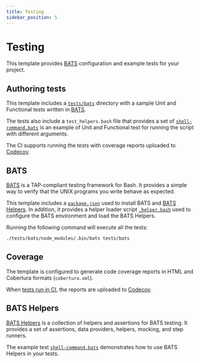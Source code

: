```yaml
---
title: Testing
sidebar_position: 5
---
```


# Testing

This template provides [BATS](https://github.com/bats-core/bats-core)
configuration and example tests for your project.



## Authoring tests

This template includes
a [`tests/bats`](https://github.com/AlexSkrypnyk/scaffold/tree/main/tests/bats) directory with a sample Unit and Functional tests written in [BATS](https://github.com/bats-core/bats-core).

The tests also include a `test_helpers.bash` file that provides a set of
[`shell-command.bats`](https://github.com/AlexSkrypnyk/scaffold/blob/main/tests/bats/shell-command.bats)
is an example of Unit and Functional test for running the script with different
arguments.

The CI supports running the tests with coverage reports uploaded to [Codecov](https://www.codecov.io/).


## BATS

[BATS](https://github.com/bats-core/bats-core) is a TAP-compliant testing
framework for Bash. It provides a simple way to verify that the UNIX programs
you write behave as expected.

This template includes a [`package.json`](https://github.com/AlexSkrypnyk/scaffold/blob/main/tests/bats/package.json) used to install BATS and [BATS Helpers](https://github.com/drevops/bats-helpers).
In addition, it provides a helper loader script [`_helper.bash`](https://github.com/AlexSkrypnyk/scaffold/blob/main/tests/bats/_helper.bash)
used to configure the BATS environment and load the BATS Helpers.

Running the following command will execute all the tests:

```bash
./tests/bats/node_modules/.bin/bats tests/bats
```

## Coverage

The template is configured to generate code coverage reports in HTML and
Cobertura formats (`cobertura.xml`).

When [tests run in CI](https://github.com/AlexSkrypnyk/scaffold/blob/main/.github/workflows/test-shell.yml),
the reports are uploaded to [Codecov](https://codecov.io/).

## BATS Helpers

[BATS Helpers](https://bats-helpers.drevops.com/) is a collection of helpers and
assertions for BATS testing. It provides a set of assertions, data providers,
helpers, mocking, and step runners.

The example test [`shell-command.bats`](https://github.com/AlexSkrypnyk/scaffold/blob/main/tests/bats/shell-command.bats)
demonstrates how to use BATS Helpers in your tests.
